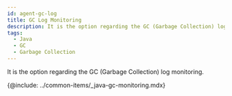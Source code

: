 ```yaml
---
id: agent-gc-log
title: GC Log Monitoring
description: It is the option regarding the GC (Garbage Collection) log monitoring.
tags:
  - Java
  - GC
  - Garbage Collection
---
```


It is the option regarding the GC (Garbage Collection) log monitoring.

{@include: ../common-items/_java-gc-monitoring.mdx}
